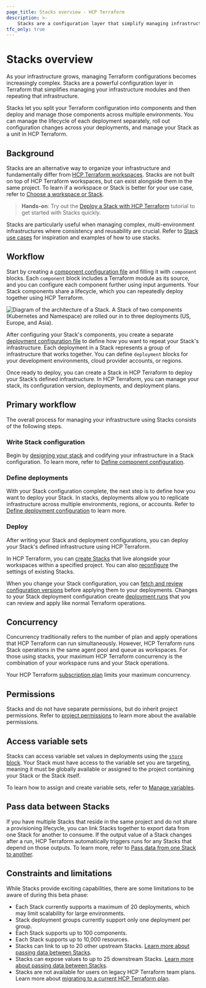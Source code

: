 ```yaml
---
page_title: Stacks overview - HCP Terraform
description: >-
    Stacks are a configuration layer that simplify managing infrastructure modules. Learn how Stacks help you provision and coordinate your infrastructure lifecycle at scale.
tfc_only: true
---
```


# Stacks overview

As your infrastructure grows, managing Terraform configurations becomes increasingly complex. Stacks are a powerful configuration layer in Terraform that simplifies managing your infrastructure modules and then repeating that infrastructure.

Stacks let you split your Terraform configuration into components and then deploy and manage those components across multiple environments. You can manage the lifecycle of each deployment separately, roll out configuration changes across your deployments, and manage your Stack as a unit in HCP Terraform.

## Background

Stacks are an alternative way to organize your infrastructure and fundamentally differ from [HCP Terraform workspaces](/terraform/cloud-docs/workspaces). Stacks are not built on top of HCP Terraform workspaces, but can exist alongside them in the same project. To learn if a workspace or Stack is better for your use case, refer to [Choose a workspace or Stack](/terraform/cloud-docs/workspace-or-stack).

> **Hands-on**: Try out the [Deploy a Stack with HCP Terraform](/terraform/tutorials/cloud/stacks-deploy) tutorial to get started with Stacks quickly.

Stacks are particularly useful when managing complex, multi-environment infrastructures where consistency and reusability are crucial. Refer to [Stack use cases](/terraform/language/stacks/use-cases) for inspiration and examples of how to use stacks.

## Workflow

Start by creating a [component configuration file](/terraform/language/stacks/component/config) and filling it with `component` blocks. Each `component` block includes a Terraform module as its source, and you can configure each component further using input arguments. Your Stack components share a lifecycle, which you can repeatedly deploy together using HCP Terraform.

![Diagram of the architecture of a Stack. A Stack of two components (Kubernetes and Namespace) are rolled our in to three deployments (US, Europe, and Asia). ](/img/docs/stacks-example.png)

After configuring your Stack's components, you create a separate [deployment configuration file](/terraform/language/stacks/deploy/config) to define how you want to repeat your Stack's infrastructure. Each deployment in a Stack represents a group of infrastructure that works together. You can define `deployment` blocks for your development environments, cloud provider accounts, or regions.

Once ready to deploy, you can create a Stack in HCP Terraform to deploy your Stack’s defined infrastructure. In HCP Terraform, you can manage your stack, its configuration version, deployments, and deployment plans.

## Primary workflow

The overall process for managing your infrastructure using Stacks consists of the following steps.

### Write Stack configuration

Begin by [designing your stack](/terraform/language/stacks/design) and codifying your infrastructure in a Stack configuration. To learn more, refer to [Define component configuration](/terraform/language/stacks/create/config).

### Define deployments

With your Stack configuration complete, the next step is to define how you want to deploy your Stack. In stacks, deployments allow you to replicate infrastructure across multiple environments, regions, or accounts. Refer to [Define deployment configuration](/terraform/language/stacks/deploy/config) to learn more.

### Deploy

After writing your Stack and deployment configurations, you can deploy your Stack's defined infrastructure using HCP Terraform.

In HCP Terraform, you can [create Stacks](/terraform/cloud-docs/stacks/create) that live alongside your workspaces within a specified project. You can also [reconfigure](/terraform/cloud-docs/stacks/configure) the settings of existing Stacks.

When you change your Stack configuration, you can [fetch and review configuration versions](/terraform/cloud-docs/stacks/deploy/configuration-versions) before applying them to your deployments. Changes to your Stack deployment configuration create [deployment runs](/terraform/cloud-docs/stacks/deploy/plans) that you can review and apply like normal Terraform operations.

## Concurrency

Concurrency traditionally refers to the number of plan and apply operations that HCP Terraform can run simultaneously. However, HCP Terraform runs Stack operations in the same agent pool and queue as workspaces. For those using stacks, your maximum HCP Terraform concurrency is the combination of your workspace runs and your Stack operations.

Your HCP Terraform [subscription plan](https://www.hashicorp.com/products/terraform/pricing?product_intent=terraform) limits your maximum concurrency.

## Permissions

Stacks and do not have separate permissions, but do inherit project permissions. Refer to [project permissions](/terraform/cloud-docs/users-teams-organizations/permissions#project-permissions) to learn more about the available permissions.

## Access variable sets

Stacks can access variable set values in deployments using the [`store` block](/terraform/language/block/stack/deploy/store). Your Stack must have access to the variable set you are targeting, meaning it must be globally available or assigned to the project containing your Stack or the Stack itself.

To learn how to assign and create variable sets, refer to [Manage variables](/terraform/cloud-docs/variables/managing-variables#variable-sets).

## Pass data between Stacks

If you have multiple Stacks that reside in the same project and do not share a provisioning lifecycle, you can link Stacks together to export data from one Stack for another to consume. If the output value of a Stack changes after a run, HCP Terraform automatically triggers runs for any Stacks that depend on those outputs. To learn more, refer to [Pass data from one Stack to another](/terraform/language/stacks/deploy/pass-data).

## Constraints and limitations

While Stacks provide exciting capabilities, there are some limitations to be aware of during this beta phase:

- Each Stack currently supports a maximum of 20 deployments, which may limit scalability for large environments.
- Stack deployment groups currently support only one deployment per group.
- Each Stack supports up to 100 components.
- Each Stack supports up to 10,000 resources.
- Stacks can link to up to 20 other upstream Stacks. [Learn more about passing data between Stacks](/terraform/language/stacks/deploy/pass-data).
- Stacks can expose values to up to 25 downstream Stacks. [Learn more about passing data between Stacks](/terraform/language/stacks/deploy/pass-data).
- Stacks are not available for users on legacy HCP Terraform team plans. Learn more about [migrating to a current HCP Terraform plan](/terraform/cloud-docs/overview/migrate-teams-standard).
